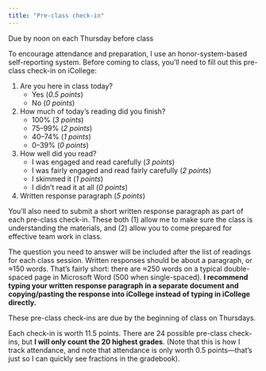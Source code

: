 ```yaml
---
title: "Pre-class check-in"
---
```


<div class="date-block bg-assignment text-white p-2 fake-date-block">
<p class="date">Due by noon on each Thursday before class</p>
</div>

To encourage attendance and preparation, I use an honor-system-based self-reporting system. Before coming to class, you'll need to fill out this pre-class check-in on iCollege:

1. Are you here in class today?
    - Yes (*0.5 points*)
    - No (*0 points*)
2. How much of today's reading did you finish?
    - 100% (*3 points*)
    - 75–99% (*2 points*)
    - 40–74% (*1 points*)
    - 0–39% (*0 points*)
3. How well did you read?
    - I was engaged and read carefully (*3 points*)
    - I was fairly engaged and read fairly carefully (*2 points*)
    - I skimmed it (*1 points*)
    - I didn't read it at all (*0 points*)
4. Written response paragraph (*5 points*)

You'll also need to submit a short written response paragraph as part of each pre-class check-in. These both (1) allow me to make sure the class is understanding the materials, and (2) allow you to come prepared for effective team work in class. 

The question you need to answer will be included after the list of readings for each class session. Written responses should be about a paragraph, or ≈150 words. That's fairly short: there are ≈250 words on a typical double-spaced page in Microsoft Word (500 when single-spaced). **I recommend typing your written response paragraph in a separate document and copying/pasting the response into iCollege instead of typing in iCollege directly.**

These pre-class check-ins are due by the beginning of class on Thursdays. 

Each check-in is worth 11.5 points. There are 24 possible pre-class check-ins, but **I will only count the 20 highest grades**. (Note that this is how I track attendance, and note that attendance is only worth 0.5 points—that's just so I can quickly see fractions in the gradebook).
